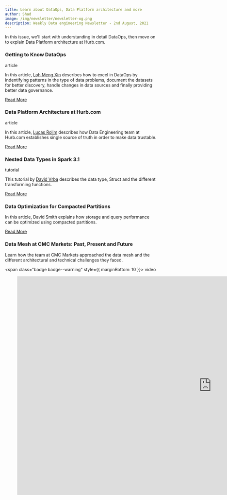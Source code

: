 ```yaml
---
title: Learn about DataOps, Data Platform architecture and more
author: Shad
image: /img/newsletter/newsletter-og.png
description: Weekly Data engineering Newsletter - 2nd August, 2021
---
```


In this issue, we'll start with understanding in detail DataOps, then move on to
explain Data Platform architecture at Hurb.com.

<!--truncate-->

### Getting to Know DataOps

<span class="badge badge--primary">article</span>

In this article, [Loh Meng Xin](https://lohmengxin.medium.com/) describes how to
excel in DataOps by indentifying patterns in the type of data problems, document
the datasets for better discovery, handle changes in data sources and finally
providing better data governance.

[Read More](https://lohmengxin.medium.com/when-i-was-told-to-lead-the-dataops-initiatives-at-work-i-didnt-know-where-to-begin-489b6aa751ca)

### Data Platform Architecture at Hurb.com

<span class="badge badge--primary">article</span>

In this article, [Lucas Rolim](https://medium.com/@lucasrolim) describes how
Data Engineering team at Hurb.com establishes single source of truth in order to
make data trustable.

[Read More](https://medium.com/hurb-engineering/data-platform-architecture-at-hurb-com-8c472c051fa2)

### Nested Data Types in Spark 3.1

<span class="badge badge--primary">tutorial</span>

This tutorial by [David Vrba](https://medium.com/@vrba.dave) describes the data
type, Struct and the different transforming functions.

[Read More](https://towardsdatascience.com/how-to-run-spark-sql-on-encrypted-data-c10adf64619)

### Data Optimization for Compacted Partitions

In this article, David Smith explains how storage and query performance can be
optimized using compacted partitions.

[Read More](https://tech.trueanalytics.ai/posts/data-optimization-for-compacted-partitions/)

### Data Mesh at CMC Markets: Past, Present and Future

Learn how the team at CMC Markets approached the data mesh and the different
architectural and technical challenges they faced.

<span class="badge badge--warning" style={{ marginBottom: 10 }}>
  video
</span>
<figure class="video-container">
  <iframe
    width="1280"
    height="720"
    src="https://www.youtube.com/embed/58rXHi8sMpA"
    title="YouTube video player"
    frameborder="0"
    allow="accelerometer; autoplay; clipboard-write; encrypted-media; gyroscope; picture-in-picture"
    allowfullscreen
  ></iframe>
</figure>
